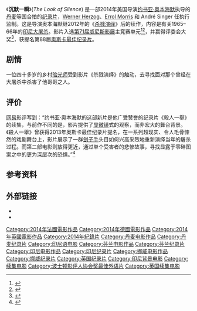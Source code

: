 {{Infobox film
| name           = 沉默一瞬
| image          = The Look of Silence.jpg
| caption        = 威尼斯海报
| director       = [[Joshua_Oppenheimer|Joshua Oppenheimer]]
| producer       = [[Signe_Byrge_Sørensen|Signe Byrge Sørensen]]<br>[[Werner_Herzog|Werner Herzog]]<br>[[Errol_Morris|Errol Morris]]<br>[[André_Singer|André Singer]]
| writer         = 
| starring       = 
| music          = 
| cinematography = [[Lars_Skree|Lars Skree]]
| editing        = [[Niels_Pagh_Andersen|Niels Pagh Andersen]]
| distributor    = 
| released       = {{Film date|2014|8|28|[[第71届威尼斯影展|威尼斯]]|df=yes}}
| runtime        = 98 分钟
| country        = 丹麦<br>芬兰<br>印尼<br>挪威<br>英国
| language       = [[印尼语|印尼语]]<br>[[爪哇语|爪哇语]]
| budget         = 
}}

《'''沉默一瞬'''》(''The Look of Silence'') 是一部2014年美国导演[[约书亚·奥本海默|约书亚·奥本海默]]执导的[[丹麦|丹麦]]等国合拍的[[纪录片|纪录片]]，[[Werner_Herzog|Werner Herzog]]、[[Errol_Morris|Errol Morris]] 和 André Singer 任执行监制。这是导演奥本海默继2012年的《[[杀戮演绎|杀戮演绎]]》后的续作，内容是有关1965–66年的[[印尼大屠杀|印尼大屠杀]]。影片入选[[第71届威尼斯影展|第71届威尼斯影展]]主竞赛单元<ref name="Venice">{{cite web |url=http://www.labiennale.org/en/cinema/71st-festival/line-up/off-sel/venezia71/ |title=International competition of feature films |accessdate=24 July 2014 |work=Venice |deadurl=yes |archiveurl=https://web.archive.org/web/20141006083927/http://www.labiennale.org/en/cinema/71st-festival/line-up/off-sel/venezia71/ |archivedate=2014年10月6日 }}</ref><ref name="Deadline">{{cite web |url=http://www.deadline.com/2014/07/venice-film-festival-lineup-2014-movie-list/ |title=Venice Film Festival Lineup Announced |accessdate=24 July 2014 |work=Deadline |archive-date=2014-07-28 |archive-url=https://web.archive.org/web/20140728233935/http://www.deadline.com/2014/07/venice-film-festival-lineup-2014-movie-list/ |dead-url=no }}</ref>，并赢得评委会大奖<ref >{{cite web |url=http://ent.163.com/14/0907/02/A5GO9IMG00031H2L.html |language= |title=《寒枝雀静》擒威尼斯金狮 《闯入者》颗粒无收 |publisher=网易娱乐 |date=2014-09-07 |accessdate= |archive-date=2014-09-07 |archive-url=https://web.archive.org/web/20140907083009/http://ent.163.com/14/0907/02/A5GO9IMG00031H2L.html |dead-url=no }}</ref>，获提名第88届[[奥斯卡最佳纪录片|奥斯卡最佳纪录片]]。

== 剧情 ==
一位四十多岁的乡村[[验光师|验光师]]受到影片《杀戮演绎》的触动，去寻找面对那个曾经在大屠杀中杀害了他哥哥之人。

== 评价 ==
[[网易|网易]]影评写到：“约书亚·奥本海默的这部新片是他广受赞誉的纪录片《殺人一舉》的续集，与前作不同的是，影片提供了[[显微镜|显微镜]]式的观察，而非宏大的舞台背景。《殺人一舉》曾获得2013年奥斯卡最佳纪录片提名，在一系列超现实、令人毛骨悚然的戏剧舞台上，影片展示了一群[[刽子手|刽子手]]头目如何兴高采烈地重新演绎当年的屠杀过程。而第二部电影则放得更近，通过单个受害者的悲惨故事，寻找显露于零碎图案之中的更为深层次的恐惧。”<ref >{{cite web |url=http://ent.163.com/14/0831/09/A4VDKP7U00034UAR.html |language= |title=《沉默之样》：拷问“黑暗之心” |publisher=网易娱乐 |date=2014-08-31 |accessdate= |archive-date=2014-09-07 |archive-url=https://web.archive.org/web/20140907095945/http://ent.163.com/14/0831/09/A4VDKP7U00034UAR.html |dead-url=no }}</ref>

==参考资料==
{{reflist}}

==外部链接==
* {{IMDb title|3521134}}
* {{douban|25824781}}

{{威尼斯影展評審團大獎}}
{{DEFAULTSORT:Look Of Silence, The}}
[[Category:2014年法國電影作品|Category:2014年法國電影作品]]
[[Category:2014年德國電影作品|Category:2014年德國電影作品]]
[[Category:2014年英國電影作品|Category:2014年英國電影作品]]
[[Category:2014年紀錄片|Category:2014年紀錄片]]
[[Category:丹麦电影作品|Category:丹麦电影作品]]
[[Category:丹麦纪录片|Category:丹麦纪录片]]
[[Category:印尼语电影|Category:印尼语电影]]
[[Category:芬兰电影作品|Category:芬兰电影作品]]
[[Category:芬兰纪录片|Category:芬兰纪录片]]
[[Category:印尼电影作品|Category:印尼电影作品]]
[[Category:印尼纪录片|Category:印尼纪录片]]
[[Category:挪威电影作品|Category:挪威电影作品]]
[[Category:挪威纪录片|Category:挪威纪录片]]
[[Category:英国纪录片|Category:英国纪录片]]
[[Category:印尼背景电影|Category:印尼背景电影]]
[[Category:续集电影|Category:续集电影]]
[[Category:波士顿影评人协会奖最佳外语片|Category:波士顿影评人协会奖最佳外语片]]
[[Category:英国续集电影|Category:英国续集电影]]